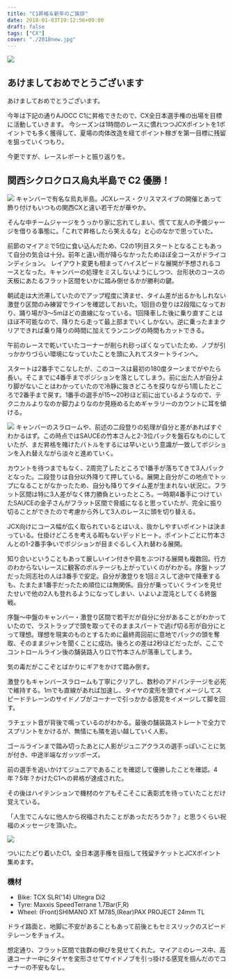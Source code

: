 ---
title: "C1昇格＆新年のご挨拶"
date: 2018-01-03T19:12:56+09:00
draft: false
tags: ["CX"]
cover: "./2018new.jpg"
---

![ ](./2018new.jpg)

## あけましておめでとうございます

あけましておめでとうございます。

今年は下記の通りAJOCC C1に昇格できたので、CX全日本選手権の出場を目標に活動していきます。
今シーズンは1時間のレースに慣れつつJCXポイントを1ポイントでも多く獲得して、夏場の肉体改造を経てポイント稼ぎを第一目標に残留を狙っていくつもり。

今更ですが、レースレポートと振り返りを。

## 関西シクロクロス烏丸半島で C2 優勝！

![ ](./17karasuma.jpg)
キャンバーで有名な烏丸半島。JCXレース・クリスマスイブの開催とあって飾り付けもいつもの関西CXと違い若干だが華やか。

そんな中チームジャージをうっかり家に忘れてしまい、慌てて友人の予備ジャージを借りる事態に。「これで昇格したら笑えるな」と心のなかで思っていた。

前節のマイアミで5位に食い込んだため、C2の1列目スタートとなることもあって自分の気合は十分。前年と違い雨が降らなかったためほぼ全コースがドライコンディション。
レイアウト変更も相まってハイスピードな展開が予想されるコースとなった。キャンバーの処理をミスしないようにしつつ、台形状のコースの天板にあたるフラット区間をいかに踏み倒せるかが勝利の鍵。

朝試走は大渋滞していたのでアップ程度に済ませ、タイム差が出るかもしれない激登り区間のみ練習でラインを確認しておいた。1回目の登りは2段階になっており、踊り場が3〜5mほどの直線になっている。1回降車した後に乗り直すことはほぼ不可能なので、降りたら走って最上部までいくしかない。逆に乗ったままクリアできれば乗り降りの時間に加えてランニングの時間もカットできる。

午前のレースで乾いていたコーナーが削られ砂っぽくなっていたため、ノブが引っかかりづらい環境になっていたことを頭に入れてスタートラインへ。

スタートは2番手でこなしたが、このコースは最初の180度ターンまでがやたら長い。そこまでに4番手までポジションを落としてしまう。前に出た人が自分より脚がないことはわかっていたので冷静に抜きどころを探りながら1周したところで2番手まで戻す。1番手の選手が15〜20秒ほど前に出ているようなので、テクニカルよりなのか脚力よりなのか見極めるためギャラリーのカウントに耳を傾ける。

![ ](./17karasuma2.jpg)
キャンバーのスラロームや、前述の二段登りの処理が自分と差があればすぐわかるはず。この時点ではSAUCEの竹本さんと2-3位パックを盤石なものにしていたが、まだ昇格を賭けたバトルをするには早いという意識が一致してポジションを入れ替えながら淡々と進めていく。

カウントを待つまでもなく、2周完了したところで1番手が落ちてきて3人パックとなった。二段登りは自分以外降りて押している。展開上自分がこの地点でトップになることがなかったため、自分も降りてタイム差が生まれない状況に。フラット区間は特に3人差がなく体力勝負といったところ。一時期4番手につけていたSAUCEの金子さんがフラット区間で脅威になると思っていたが、完全に振り切ることができたので考慮から外して3人のレースに頭を切り替える。

JCX向けにコース幅が広く取られているとはいえ、抜かしやすいポイントは決まっている。仕掛けどころを考える暇もないデッドヒート。ポイントごとに竹本さんとの1-2番手争いでポジションが目まぐるしく入れ替わる展開。

知り合いということもあって厳しいイン付きや肩をぶつける展開も複数回。行方のわからないレースに観客のボルテージも上がっていくのがわかる。序盤トップだった同志社の人は3番手で安定。自分が激登りを1回ミスして途中で降車するも、たまたま1番手だったため順位には無関係。自分が乗っていくラインを見せたせいで他の2人も登れるようになってしまい、いよいよ混沌としてくる終盤戦。

序盤～中盤のキャンバー・激登り区間で若干だが自分に分があることがわかっていたので、ラストラップで頭を取ってそのままスパートで逃げ切る形が自分にとって理想。理想を現実のものとするために最終周回前に意地でパックの頭を奪取、そのままジャンを聞くことに成功。後ろとの差は2秒ほどだったが、ここでコントロールライン後の舗装路入り口で竹本さんが落車してしまう。

気の毒だがここぞとばかりにギアをかけて踏み倒す。

激登りもキャンバースラロームも丁寧にクリアし、数秒のアドバンテージを必死で維持する。1mでも直線があれば加速し、タイヤの変形を頭でイメージしてスピードテレーンのサイドノブがコーナーで引っかかる感覚をイメージして脚を回す。

ラチェット音が背後で鳴っているのがわかる。最後の舗装路ストレートで全力でスプリントをかけるが、無情にも隣を追い越していく人影。

ゴールラインまで踏み切ったあとに人影がジュニアクラスの選手っぽいことに気が付き、中途半端なガッツポーズ。

前の選手を追いかけてジュニアであることを確認して優勝したことを確認。4年？5年？かけたC1への昇格が達成された。

その後はハイテンションで機材のケアもそこそこに表彰式を待っていたことだけ覚えている。

「人生でこんなに他人から祝福されたことがあっただろうか？」と思うくらい祝福のメッセージを頂いた。

![ ](./c1up.jpg)

ついにたどり着いたC1。全日本選手権を目指して残留チケットとJCXポイント集めます。

### 機材

- Bike: TCX SLR('14) Ultegra Di2
- Tyre: Maxxis SpeedTerrane 1.7Bar(F,R)
- Wheel: (Front)SHIMANO XT M785,(Rear)PAX PROJECT 24mm TL

ドライ路面と、地脚に不安があることもあって前後ともセミスリックのスピードテレーンをチョイス。

想定通り、フラット区間で抜群の伸びを見せてくれた。マイアミのレース中、高速コーナー中にタイヤを変形させてサイドノブを引っ掛ける感覚を掴んだのでコーナーの不安もなし。

<LinkBox isAmazonLink url="https://www.amazon.co.jp/dp/B01M8LR2G6/" />
